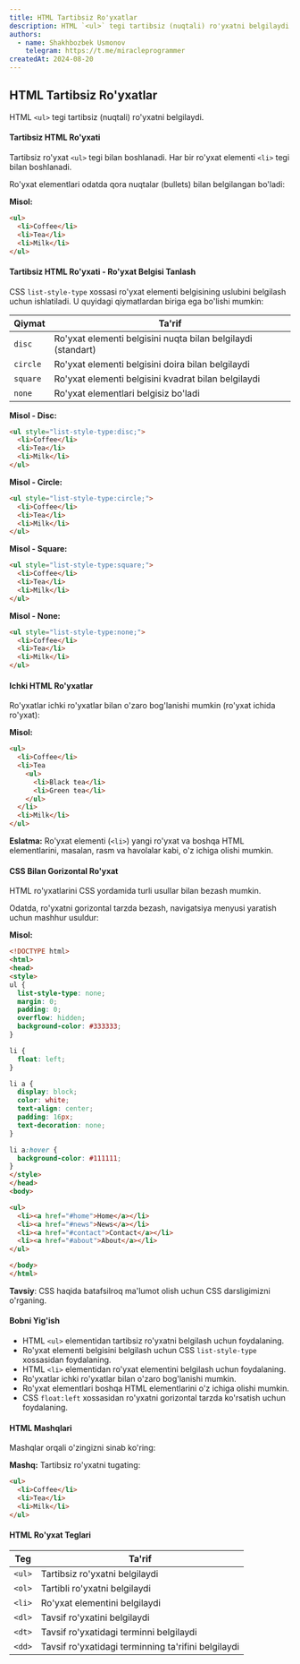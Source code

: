 ```yaml
---
title: HTML Tartibsiz Ro'yxatlar
description: HTML `<ul>` tegi tartibsiz (nuqtali) ro'yxatni belgilaydi.
authors:
  - name: Shakhbozbek Usmonov
    telegram: https://t.me/miracleprogrammer
createdAt: 2024-08-20
---
```


## HTML Tartibsiz Ro'yxatlar

HTML `<ul>` tegi tartibsiz (nuqtali) ro'yxatni belgilaydi.

#### Tartibsiz HTML Ro'yxati
Tartibsiz ro'yxat `<ul>` tegi bilan boshlanadi. Har bir ro'yxat elementi `<li>` tegi bilan boshlanadi.

Ro'yxat elementlari odatda qora nuqtalar (bullets) bilan belgilangan bo'ladi:

**Misol:**
```html
<ul>
  <li>Coffee</li>
  <li>Tea</li>
  <li>Milk</li>
</ul>
```

#### Tartibsiz HTML Ro'yxati - Ro'yxat Belgisi Tanlash
CSS `list-style-type` xossasi ro'yxat elementi belgisining uslubini belgilash uchun ishlatiladi. U quyidagi qiymatlardan biriga ega bo'lishi mumkin:

| Qiymat  | Ta'rif  |
|---------|---------|
| `disc`  | Ro'yxat elementi belgisini nuqta bilan belgilaydi (standart) |
| `circle` | Ro'yxat elementi belgisini doira bilan belgilaydi |
| `square` | Ro'yxat elementi belgisini kvadrat bilan belgilaydi |
| `none` | Ro'yxat elementlari belgisiz bo'ladi |

**Misol - Disc:**
```html
<ul style="list-style-type:disc;">
  <li>Coffee</li>
  <li>Tea</li>
  <li>Milk</li>
</ul>
```

**Misol - Circle:**
```html
<ul style="list-style-type:circle;">
  <li>Coffee</li>
  <li>Tea</li>
  <li>Milk</li>
</ul>
```

**Misol - Square:**
```html
<ul style="list-style-type:square;">
  <li>Coffee</li>
  <li>Tea</li>
  <li>Milk</li>
</ul>
```

**Misol - None:**
```html
<ul style="list-style-type:none;">
  <li>Coffee</li>
  <li>Tea</li>
  <li>Milk</li>
</ul>
```

#### Ichki HTML Ro'yxatlar
Ro'yxatlar ichki ro'yxatlar bilan o'zaro bog'lanishi mumkin (ro'yxat ichida ro'yxat):

**Misol:**
```html
<ul>
  <li>Coffee</li>
  <li>Tea
    <ul>
      <li>Black tea</li>
      <li>Green tea</li>
    </ul>
  </li>
  <li>Milk</li>
</ul>
```
**Eslatma:** Ro'yxat elementi (`<li>`) yangi ro'yxat va boshqa HTML elementlarini, masalan, rasm va havolalar kabi, o'z ichiga olishi mumkin.

#### CSS Bilan Gorizontal Ro'yxat
HTML ro'yxatlarini CSS yordamida turli usullar bilan bezash mumkin.

Odatda, ro'yxatni gorizontal tarzda bezash, navigatsiya menyusi yaratish uchun mashhur usuldur:

**Misol:**
```html
<!DOCTYPE html>
<html>
<head>
<style>
ul {
  list-style-type: none;
  margin: 0;
  padding: 0;
  overflow: hidden;
  background-color: #333333;
}

li {
  float: left;
}

li a {
  display: block;
  color: white;
  text-align: center;
  padding: 16px;
  text-decoration: none;
}

li a:hover {
  background-color: #111111;
}
</style>
</head>
<body>

<ul>
  <li><a href="#home">Home</a></li>
  <li><a href="#news">News</a></li>
  <li><a href="#contact">Contact</a></li>
  <li><a href="#about">About</a></li>
</ul>

</body>
</html>
```
**Tavsiy**: CSS haqida batafsilroq ma'lumot olish uchun CSS darsligimizni o'rganing.

#### Bobni Yig'ish
- HTML `<ul>` elementidan tartibsiz ro'yxatni belgilash uchun foydalaning.
- Ro'yxat elementi belgisini belgilash uchun CSS `list-style-type` xossasidan foydalaning.
- HTML `<li>` elementidan ro'yxat elementini belgilash uchun foydalaning.
- Ro'yxatlar ichki ro'yxatlar bilan o'zaro bog'lanishi mumkin.
- Ro'yxat elementlari boshqa HTML elementlarini o'z ichiga olishi mumkin.
- CSS `float:left` xossasidan ro'yxatni gorizontal tarzda ko'rsatish uchun foydalaning.

#### HTML Mashqlari
Mashqlar orqali o'zingizni sinab ko'ring:

**Mashq:**
Tartibsiz ro'yxatni tugating:

```html
<ul>
  <li>Coffee</li>
  <li>Tea</li>
  <li>Milk</li>
</ul>
```

#### HTML Ro'yxat Teglari

| Teg  | Ta'rif  |
|------|---------|
| `<ul>` | Tartibsiz ro'yxatni belgilaydi |
| `<ol>` | Tartibli ro'yxatni belgilaydi |
| `<li>` | Ro'yxat elementini belgilaydi |
| `<dl>` | Tavsif ro'yxatini belgilaydi |
| `<dt>` | Tavsif ro'yxatidagi terminni belgilaydi |
| `<dd>` | Tavsif ro'yxatidagi terminning ta'rifini belgilaydi |